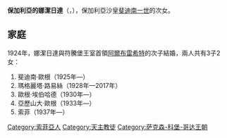 {{Unreferenced|time=2020-08-31T01:46:20+00:00}}
{{Infobox royalty
| name        = 保加利亞的娜潔日達
| image       = BASA-237K-1-361-3-Princess Nadezhda of Bulgaria.jpg
| birth_date  = {{Birth date|1899|1|30|df=yes}}
| birth_place = [[索菲亞|索菲亞]]
| death_date  = {{Death date and age|1958|2|15|1899|1|30|df=yes}}
| death_place = [[斯圖加特|斯圖加特]]
| full name   = Nadezhda Klementine Maria Pia Majella
| house       = [[薩克森-科堡-哥達王朝|薩克森-科堡-哥達王朝]]
| father      = [[斐迪南一世_(保加利亞)|斐迪南一世]]
| mother      = [[瑪麗亞·路易莎_(波旁-帕爾馬)|帕爾馬的瑪麗亞·路易莎]]
| religion    = [[羅馬天主教|羅馬天主教]]
}}

'''保加利亞的娜潔日達'''（{{lang-bg|Надежда}}，{{bd|1899年|1月30日|1958年|2月15日}}），保加利亞沙皇[[斐迪南一世_(保加利亞)|斐迪南一世]]的次女。

== 家庭 ==
1924年，娜潔日達與符騰堡王室首領[[阿爾布雷希特_(符騰堡)|阿爾布雷希特]]的次子{{link-de|阿爾布雷希特·歐根|Albrecht Eugen von Württemberg}}結婚，兩人共有3子2女：
# 斐迪南·歐根（1925年—）
# 瑪格麗塔·路易絲（1928年—2017年）
# 歐根·埃伯哈德（1930年—）
# 亞歷山大·歐根（1933年—）
# 索菲（1937年—）

{{Bulgaria-bio-stub}}
[[Category:索菲亞人|Category:索菲亞人]]
[[Category:天主教徒|Category:天主教徒]]
[[Category:萨克森-科堡-哥达王朝|Category:萨克森-科堡-哥达王朝]]